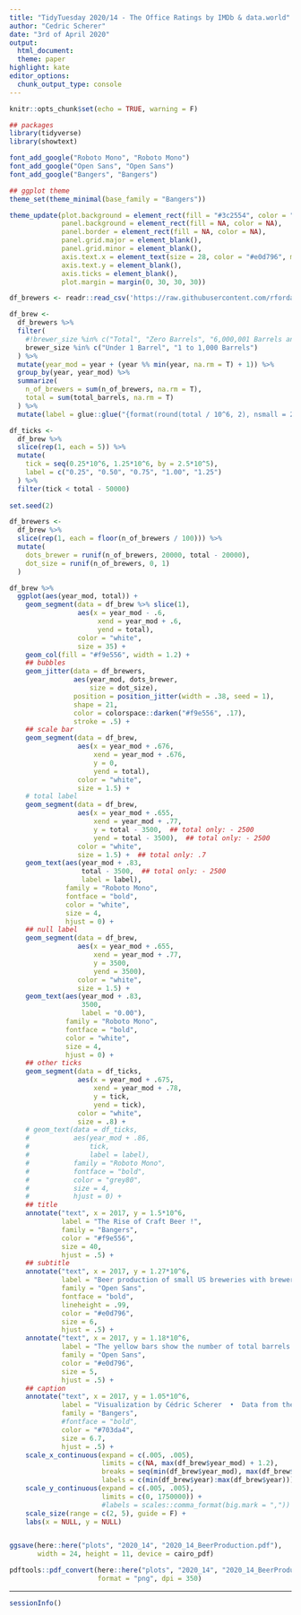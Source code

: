 ```yaml
---
title: "TidyTuesday 2020/14 - The Office Ratings by IMDb & data.world"
author: "Cedric Scherer"
date: "3rd of April 2020"
output:
  html_document:
  theme: paper
highlight: kate
editor_options:
  chunk_output_type: console
---
```

  
```r
knitr::opts_chunk$set(echo = TRUE, warning = F)
```

```r
## packages
library(tidyverse)
library(showtext)

font_add_google("Roboto Mono", "Roboto Mono")
font_add_google("Open Sans", "Open Sans")
font_add_google("Bangers", "Bangers")

## ggplot theme
theme_set(theme_minimal(base_family = "Bangers"))

theme_update(plot.background = element_rect(fill = "#3c2554", color = "#3c2554"),
             panel.background = element_rect(fill = NA, color = NA),
             panel.border = element_rect(fill = NA, color = NA),
             panel.grid.major = element_blank(),
             panel.grid.minor = element_blank(),
             axis.text.x = element_text(size = 28, color = "#e0d796", margin = margin(t = 10)),
             axis.text.y = element_blank(),
             axis.ticks = element_blank(),
             plot.margin = margin(0, 30, 30, 30))
```

```r
df_brewers <- readr::read_csv('https://raw.githubusercontent.com/rfordatascience/tidytuesday/master/data/2020/2020-03-31/brewer_size.csv')
```

```r
df_brew <- 
  df_brewers %>% 
  filter(
    #!brewer_size %in% c("Total", "Zero Barrels", "6,000,001 Barrels and Over")
    brewer_size %in% c("Under 1 Barrel", "1 to 1,000 Barrels")
  ) %>% 
  mutate(year_mod = year + (year %% min(year, na.rm = T) + 1)) %>% 
  group_by(year, year_mod) %>% 
  summarize(
    n_of_brewers = sum(n_of_brewers, na.rm = T),
    total = sum(total_barrels, na.rm = T)
  ) %>% 
  mutate(label = glue::glue("{format(round(total / 10^6, 2), nsmall = 2)}M"))

df_ticks <-
  df_brew %>% 
  slice(rep(1, each = 5)) %>% 
  mutate(
    tick = seq(0.25*10^6, 1.25*10^6, by = 2.5*10^5),
    label = c("0.25", "0.50", "0.75", "1.00", "1.25")
  ) %>% 
  filter(tick < total - 50000)
  
set.seed(2)

df_brewers <-
  df_brew %>% 
  slice(rep(1, each = floor(n_of_brewers / 100))) %>% 
  mutate(
    dots_brewer = runif(n_of_brewers, 20000, total - 20000),
    dot_size = runif(n_of_brewers, 0, 1)
  )
```


```r
df_brew %>% 
  ggplot(aes(year_mod, total)) +
    geom_segment(data = df_brew %>% slice(1),
                 aes(x = year_mod - .6, 
                      xend = year_mod + .6,
                      yend = total),
                 color = "white",
                 size = 35) +
    geom_col(fill = "#f9e556", width = 1.2) +
    ## bubbles
    geom_jitter(data = df_brewers,
                aes(year_mod, dots_brewer,
                    size = dot_size),
                position = position_jitter(width = .38, seed = 1),
                shape = 21,
                color = colorspace::darken("#f9e556", .17),
                stroke = .5) +
    ## scale bar
    geom_segment(data = df_brew,
                 aes(x = year_mod + .676,
                     xend = year_mod + .676,
                     y = 0,
                     yend = total),
                 color = "white",
                 size = 1.5) +
    # total label
    geom_segment(data = df_brew,
                 aes(x = year_mod + .655,
                     xend = year_mod + .77,
                     y = total - 3500,  ## total only: - 2500
                     yend = total - 3500),  ## total only: - 2500
                 color = "white",
                 size = 1.5) +  ## total only: .7
    geom_text(aes(year_mod + .83, 
                  total - 3500,  ## total only: - 2500
                  label = label),
              family = "Roboto Mono",
              fontface = "bold",
              color = "white",
              size = 4,
              hjust = 0) +
    ## null label
    geom_segment(data = df_brew,
                 aes(x = year_mod + .655,
                     xend = year_mod + .77,
                     y = 3500,
                     yend = 3500),
                 color = "white",
                 size = 1.5) +
    geom_text(aes(year_mod + .83, 
                  3500,
                  label = "0.00"),
              family = "Roboto Mono",
              fontface = "bold",
              color = "white",
              size = 4,
              hjust = 0) +
    ## other ticks
    geom_segment(data = df_ticks,
                 aes(x = year_mod + .675,
                     xend = year_mod + .78,
                     y = tick,
                     yend = tick),
                 color = "white",
                 size = .8) +
    # geom_text(data = df_ticks,
    #           aes(year_mod + .86,
    #               tick,
    #               label = label),
    #           family = "Roboto Mono",
    #           fontface = "bold",
    #           color = "grey80",
    #           size = 4,
    #           hjust = 0) +
    ## title
    annotate("text", x = 2017, y = 1.5*10^6, 
             label = "The Rise of Craft Beer !",
             family = "Bangers",
             color = "#f9e556",
             size = 40,
             hjust = .5) +
    ## subtitle
    annotate("text", x = 2017, y = 1.27*10^6, 
             label = "Beer production of small US breweries with brewer sizes below 1,000 barrels increased by 225%\nover the last ten years. In the same time also the number of brewers increased by around 290%.",
             family = "Open Sans",
             fontface = "bold",
             lineheight = .99,
             color = "#e0d796",
             size = 6,
             hjust = .5) +
    annotate("text", x = 2017, y = 1.18*10^6, 
             label = "The yellow bars show the number of total barrels of beer produced by year and each bubble represents 100 brewers.",
             family = "Open Sans",
             color = "#e0d796",
             size = 5,
             hjust = .5) +
    ## caption
    annotate("text", x = 2017, y = 1.05*10^6, 
             label = "Visualization by Cédric Scherer  •  Data from the Alcohol and Tobacco Tax and Trade Bureau (TTB)",
             family = "Bangers",
             #fontface = "bold",
             color = "#703da4",
             size = 6.7,
             hjust = .5) +
    scale_x_continuous(expand = c(.005, .005),
                       limits = c(NA, max(df_brew$year_mod) + 1.2),
                       breaks = seq(min(df_brew$year_mod), max(df_brew$year_mod), by = 2),
                       labels = c(min(df_brew$year):max(df_brew$year))) +
    scale_y_continuous(expand = c(.005, .005),
                       limits = c(0, 1750000)) +
                       #labels = scales::comma_format(big.mark = ",")) +
    scale_size(range = c(2, 5), guide = F) +
    labs(x = NULL, y = NULL)


ggsave(here::here("plots", "2020_14", "2020_14_BeerProduction.pdf"),
       width = 24, height = 11, device = cairo_pdf)

pdftools::pdf_convert(here::here("plots", "2020_14", "2020_14_BeerProduction.pdf"),
                      format = "png", dpi = 350)
```

***

```r
sessionInfo()
```

